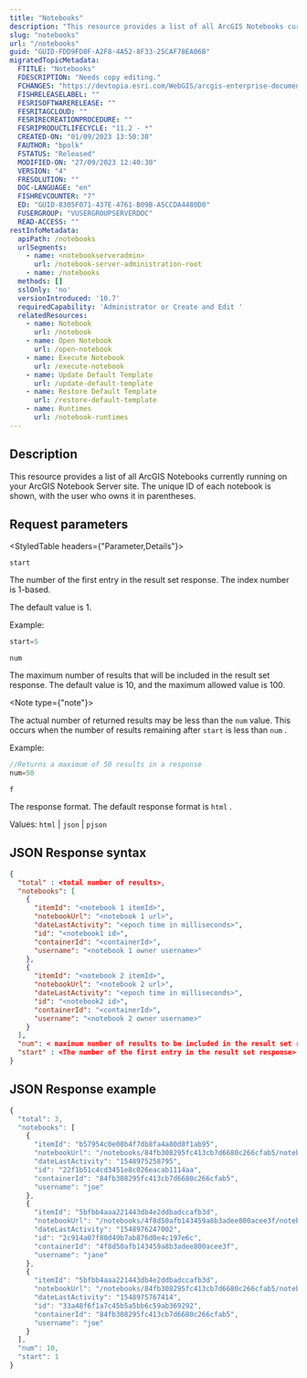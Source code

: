 ```yaml
---
title: "Notebooks"
description: "This resource provides a list of all ArcGIS Notebooks currently running on your ArcGIS Notebook Server site."
slug: "notebooks"
url: "/notebooks"
guid: "GUID-FDD9FD0F-A2F8-4A52-8F33-25CAF78EA06B"
migratedTopicMetadata:
  FTITLE: "Notebooks"
  FDESCRIPTION: "Needs copy editing."
  FCHANGES: "https://devtopia.esri.com/WebGIS/arcgis-enterprise-documentation/issues/4659"
  FISHRELEASELABEL: ""
  FESRISOFTWARERELEASE: ""
  FESRITAGCLOUD: ""
  FESRIRECREATIONPROCEDURE: ""
  FESRIPRODUCTLIFECYCLE: "11.2 - *"
  CREATED-ON: "01/09/2023 13:50:30"
  FAUTHOR: "bpolk"
  FSTATUS: "Released"
  MODIFIED-ON: "27/09/2023 12:40:30"
  VERSION: "4"
  FRESOLUTION: ""
  DOC-LANGUAGE: "en"
  FISHREVCOUNTER: "7"
  ED: "GUID-8305F071-437E-4761-B09B-A5CCDA4480D0"
  FUSERGROUP: "VUSERGROUPSERVERDOC"
  READ-ACCESS: ""
restInfoMetadata:
  apiPath: /notebooks
  urlSegments:
    - name: <notebookserveradmin>
      url: /notebook-server-administration-root
    - name: /notebooks
  methods: []
  sslOnly: 'no'
  versionIntroduced: '10.7'
  requiredCapability: 'Administrator or Create and Edit '
  relatedResources:
    - name: Notebook
      url: /notebook
    - name: Open Notebook
      url: /open-notebook
    - name: Execute Notebook
      url: /execute-notebook
    - name: Update Default Template
      url: /update-default-template
    - name: Restore Default Template
      url: /restore-default-template
    - name: Runtimes
      url: /notebook-runtimes
---
```


## Description

This resource provides a list of all ArcGIS Notebooks currently running on your ArcGIS Notebook Server site. The unique ID of each notebook is shown, with the user who owns it in parentheses.

##  Request parameters

<StyledTable headers={"Parameter,Details"}>

<StyledTableRow>

<StyledTableCell cellStyle="markdown">

`start` 

</StyledTableCell>

<StyledTableCell cellStyle="markdown">

The number of the first entry in the result set response. The index number is 1-based.

The default value is 1.

Example:

```javascript
start=5
```

 

</StyledTableCell>

</StyledTableRow>

<StyledTableRow>

<StyledTableCell cellStyle="markdown">

`num` 

</StyledTableCell>

<StyledTableCell cellStyle="markdown">

The maximum number of results that will be included in the result set response. The default value is 10, and the maximum allowed value is 100.

<Note type={"note"}>

The actual number of returned results may be less than the `num`  value. This occurs when the number of results remaining after `start`  is less than `num` .

</Note>

Example:

```javascript
//Returns a maximum of 50 results in a response
num=50
```

 

</StyledTableCell>

</StyledTableRow>

<StyledTableRow>

<StyledTableCell cellStyle="markdown">

`f` 

</StyledTableCell>

<StyledTableCell cellStyle="markdown">

The response format. The default response format is `html` .

Values: `html`  \| `json`  \| `pjson` 

</StyledTableCell>

</StyledTableRow>

</StyledTable>

## JSON Response syntax

```json
{
  "total" : <total number of results>,
  "notebooks": [
    {
      "itemId": "<notebook 1 itemId>",
      "notebookUrl": "<notebook 1 url>",
      "dateLastActivity": "<epoch time in milliseconds>",
      "id": "<notebook1 id>",
      "containerId": "<containerId>",
      "username": "<notebook 1 owner username>"
    },
    {
      "itemId": "<notebook 2 itemId>",
      "notebookUrl": "<notebook 2 url>",
      "dateLastActivity": "<epoch time in milliseconds>",
      "id": "<notebook2 id>",
      "containerId": "<containerId>",
      "username": "<notebook 2 owner username>"
    }
  ],
  "num": < maximum number of results to be included in the result set response >,
  "start" : <The number of the first entry in the result set response>
}
```

 

## JSON Response example

```javascript
{
  "total": 3,
  "notebooks": [
    {
      "itemId": "b57954c0e08b4f7db8fa4a80d8f1ab95",
      "notebookUrl": "/notebooks/84fb308295fc413cb7d6680c266cfab5/notebooks/b57954c0e08b4f7db8fa4a80d8f1ab95.ipynb",
      "dateLastActivity": "1548975258795",
      "id": "22f1b51c4cd3451e8c026eacab1114aa",
      "containerId": "84fb308295fc413cb7d6680c266cfab5",
      "username": "joe"
    },
    {
      "itemId": "5bfbb4aaa221443db4e2ddbadccafb3d",
      "notebookUrl": "/notebooks/4f8d50afb143459a8b3adee800acee3f/notebooks/5bfbb4aaa221443db4e2ddbadccafb3d.ipynb",
      "dateLastActivity": "1548976247002",
      "id": "2c914a07f80d49b7ab876d0e4c197e6c",
      "containerId": "4f8d50afb143459a8b3adee800acee3f",
      "username": "jane"
    },
    {
      "itemId": "5bfbb4aaa221443db4e2ddbadccafb3d",
      "notebookUrl": "/notebooks/84fb308295fc413cb7d6680c266cfab5/notebooks/5bfbb4aaa221443db4e2ddbadccafb3d.ipynb",
      "dateLastActivity": "1548975767414",
      "id": "33a48f6f1a7c45b5a5bb6c59ab369292",
      "containerId": "84fb308295fc413cb7d6680c266cfab5",
      "username": "joe"
    }
  ],
  "num": 10,
  "start": 1
}
```

 
